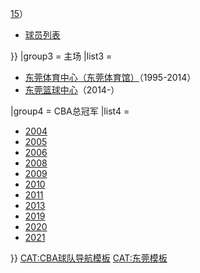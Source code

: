 {{Navbox
|name = 广东华南虎
|titlestyle = background:#332C2B;color:#FFEF02
|title = [[广东宏远篮球俱乐部|{{Color|#FFEF02|广东宏远篮球俱乐部（广东华南虎）}}]]
|groupstyle = background:#E62129;color:white
|group1 = 投资及赞助商
|listclass = hlist
|list1 = 
* [[广东宏远集团]]（拥有者）
* [[东莞银行]]（冠名商，2008-2020）
* [[勐海茶厂|大益茶]]（冠名商，2020-）
|group2 = 人物
|list2 = {{Navbox subgroup
|groupstyle = background:#E62129;color:white
|group1 = 管理层
|list1 = 
* [[陈林 (1940年)|陈林]]（创办人）
* [[陈海涛]]（董事长）
* [[朱芳雨]]（总经理）
* [[杜锋]]（一线队主教练）
* [[曲绍斌]]（二线队主教练）
* [[张堃]]（三线队主教练）
|group2 = 球员
|list2 = 
* 退役球衣（[[杜锋|4]]{{·}}[[朱芳雨|8]]{{·}}[[积臣|15]]）
* [[广东华南虎队篮球员列表|球员列表]]
}}
|group3 = 主场
|list3 = 
* [[东莞体育中心|东莞体育中心（东莞体育馆）]]（1995-2014）
* [[东莞篮球中心]]（2014-）
|group4 = CBA总冠军
|list4 = 
* [[2004年CBA总决赛|2004]]
* [[2005年CBA总决赛|2005]]
* [[2006年CBA总决赛|2006]]
* [[2008年CBA总决赛|2008]]
* [[2009年CBA总决赛|2009]]
* [[2010年CBA总决赛|2010]]
* [[2011年CBA总决赛|2011]]
* [[2013年CBA总决赛|2013]]
* [[2019年CBA总决赛|2019]]
* [[2020年CBA总决赛|2020]]
* [[2021年CBA总决赛|2021]]
}}<noinclude>
[[CAT:CBA球队导航模板]]
[[CAT:东莞模板]]